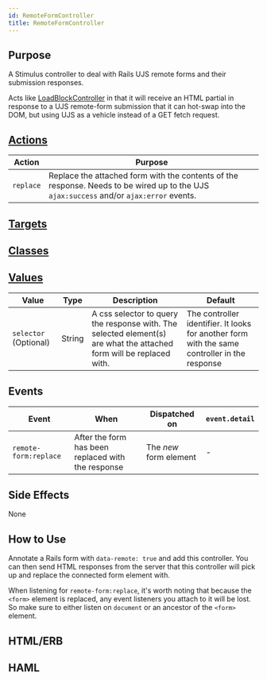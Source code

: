 ```yaml
---
id: RemoteFormController
title: RemoteFormController
---
```




## Purpose

A Stimulus controller to deal with Rails UJS remote forms and their submission responses.

Acts like [LoadBlockController](./LoadBlockController) in that it will receive an HTML partial in response to a UJS remote-form submission that it can hot-swap into the DOM, but using UJS as a vehicle instead of a GET fetch request.


## [Actions](https://stimulus.hotwire.dev/reference/actions)

| Action | Purpose |
| --- | --- |
| `replace` | Replace the attached form with the contents of the response. Needs to be wired up to the UJS `ajax:success` and/or `ajax:error` events. |

## [Targets](https://stimulus.hotwire.dev/reference/targets)

<NoTargets/>

## [Classes](https://stimulus.hotwire.dev/reference/classes)


<NoClasses/>

## [Values](https://stimulus.hotwire.dev/reference/values)

| Value | Type | Description | Default |
| --- | --- | --- | --- |
| `selector` (Optional) | String | A css selector to query the response with. The selected element(s) are what the attached form will be replaced with.  | The controller identifier. It looks for another form with the same controller in the response |

## Events

| Event | When | Dispatched on | `event.detail` |
| --- | --- | --- | --- |
| `remote-form:replace` | After the form has been replaced with the response | The _new_ form element | - |

## Side Effects

None



## How to Use

Annotate a Rails form with `data-remote: true` and add this controller. You can then send HTML responses from the server that this controller will pick up and replace the connected form element with.

When listening for `remote-form:replace`, it's worth noting that because the `<form>` element is replaced, any event listeners you attach to it will be lost. So make sure to either listen on `document` or an ancestor of the `<form>` element.

## HTML/ERB


<RemoteFormControllerErb/>

## HAML


<RemoteFormControllerHaml/>


